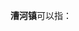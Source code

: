 '''漕河镇'''可以指：
{{PRC admin/disambig|13/06/25/106/000|37/08/82/107/000|42/11/26/100/000}}
{{disambig|cat=三字中国镇名消歧义}}